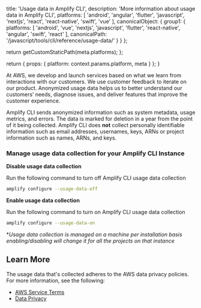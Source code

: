                   
  title: 'Usage data in Amplify CLI',
  description: 'More information about usage data in Amplify CLI',
  platforms: [
    'android',
    'angular',
    'flutter',
    'javascript',
    'nextjs',
    'react',
    'react-native',
    'swift',
    'vue'
  ],
  canonicalObject: {
    group1: {
      platforms: [
        'android',
        'vue',
        'nextjs',
        'javascript',
        'flutter',
        'react-native',
        'angular',
        'swift',
        'react'
      ],
      canonicalPath: '/javascript/tools/cli/reference/usage-data/'
    }
  }
};

  return getCustomStaticPath(meta.platforms);
};

  return {
    props: {
      platform: context.params.platform,
      meta
    }
  };
}
          

  

At AWS, we develop and launch services based on what we learn from interactions with our customers. We use customer feedback to iterate on our product. Anonymized usage data helps us to better understand our customers’ needs, diagnose issues, and deliver features that improve the customer experience.

Amplify CLI sends anonymized information such as system metadata, usage metrics, and errors. The data is marked for deletion in a year from the point of it being collected. Amplify CLI does **not** collect personally identifiable information such as email addresses, usernames, keys, ARNs or project information such as names, ARNs, and keys.

### Manage usage data collection for your Amplify CLI Instance

**Disable usage data collection**

Run the following command to turn off Amplify CLI usage data collection

```bash
amplify configure --usage-data-off
```

**Enable usage data collection**

Run the following command to turn on Amplify CLI usage data collection

```bash
amplify configure --usage-data-on
```

**Usage data collection is managed on a machine per installation basis enabling/disabling will change it for all the projects on that instance*

## Learn More

The usage data that's collected adheres to the AWS data privacy policies. For more information, see the following:

- [AWS Service Terms](https://aws.amazon.com/service-terms/)
- [Data Privacy](https://aws.amazon.com/compliance/data-privacy-faq/)
